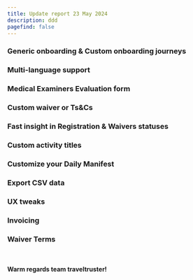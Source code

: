 ```yaml
---
title: Update report 23 May 2024
description: ddd
pagefind: false
---
```


### Generic onboarding & Custom onboarding journeys

### Multi-language support

### Medical Examiners Evaluation form

### Custom waiver or Ts&Cs 

### Fast insight in Registration & Waivers statuses

### Custom activity titles

### Customize your Daily Manifest

### Export CSV data 

### UX tweaks

### Invoicing

### Waiver Terms

<br></br><b>Warm regards team traveltruster!</b>

